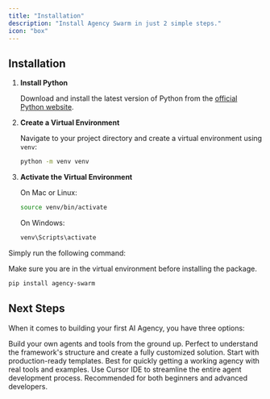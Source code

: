```yaml
---
title: "Installation"
description: "Install Agency Swarm in just 2 simple steps."
icon: "box"
---
```


## Installation
<Accordion title="Step 1: Create a Python Virtual Environment" defaultOpen={false}>

1. **Install Python**

   Download and install the latest version of Python from the [official Python website](https://www.python.org/downloads/).

2. **Create a Virtual Environment**

   Navigate to your project directory and create a virtual environment using `venv`:

   ```bash
   python -m venv venv
   ```

3. **Activate the Virtual Environment**

   On Mac or Linux:

   ```bash
   source venv/bin/activate
   ```

   On Windows:

   ```bash
   venv\Scripts\activate
   ```

</Accordion>
<Accordion title="Step 2: Install the agency swarm package"  defaultOpen={true}>

Simply run the following command:

<Note>Make sure you are in the virtual environment before installing the package.</Note>

```bash
pip install agency-swarm
```

</Accordion>

## Next Steps

When it comes to building your first AI Agency, you have three options:

<CardGroup cols={3}>
  <Card title="From Scratch" icon="code" iconType="duotone" href="./getting-started/from-scratch">
    Build your own agents and tools from the ground up. Perfect to understand the framework's structure and create a
    fully customized solution.
  </Card>
  <Card title="Use Agency Templates" icon="layer-group" iconType="duotone" href="./getting-started/agency-templates">
    Start with production-ready templates. Best for quickly getting a working agency with real tools and examples.
  </Card>
  <Card title="Cursor (Recommended)" icon="cube" iconType="duotone" href="./getting-started/cursor-ide">
    Use Cursor IDE to streamline the entire agent development process. Recommended for both beginners and advanced
    developers.
  </Card>
</CardGroup>
